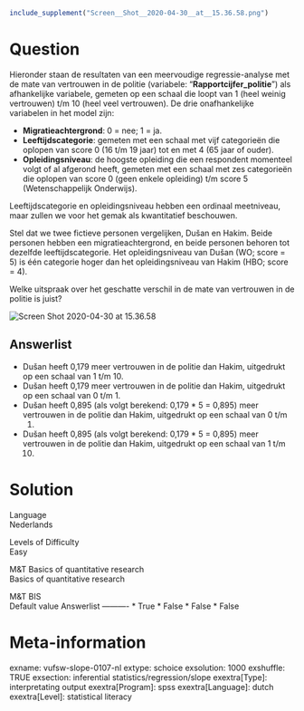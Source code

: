 ```{r, echo = FALSE, results = "hide"}
include_supplement("Screen__Shot__2020-04-30__at__15.36.58.png")
```

Question
========
Hieronder staan de resultaten van een meervoudige regressie-analyse met
de mate van vertrouwen in de politie (variabele:
"**Rapportcijfer\_politie**") als afhankelijke variabele, gemeten op een
schaal die loopt van 1 (heel weinig vertrouwen) t/m 10 (heel veel
vertrouwen). De drie onafhankelijke variabelen in het model zijn:  
  

-   **Migratieachtergrond**: 0 = nee; 1 = ja.
-   **Leeftijdscategorie**: gemeten met een schaal met vijf categorieën
    die oplopen van score 0 (16 t/m 19 jaar) tot en met 4 (65 jaar of
    ouder).
-   **Opleidingsniveau**: de hoogste opleiding die een respondent
    momenteel volgt of al afgerond heeft, gemeten met een schaal met zes
    categorieën die oplopen van score 0 (geen enkele opleiding) t/m
    score 5 (Wetenschappelijk Onderwijs).  
      

Leeftijdscategorie en opleidingsniveau hebben een ordinaal meetniveau,
maar zullen we voor het gemak als kwantitatief beschouwen.  
  
Stel dat we twee fictieve personen vergelijken, Dušan en Hakim. Beide
personen hebben een migratieachtergrond, en beide personen behoren tot
dezelfde leeftijdscategorie. Het opleidingsniveau van Dušan (WO; score =
5) is één categorie hoger dan het opleidingsniveau van Hakim (HBO; score
= 4).  
  
Welke uitspraak over het geschatte verschil in de mate van vertrouwen in
de politie is juist?  
  
<img src="Screen__Shot__2020-04-30__at__15.36.58.png"
class="fr-fic fr-dii enlargeimage tvcss_2"
alt="Screen Shot 2020-04-30 at 15.36.58" />

Answerlist
----------
* Dušan heeft 0,179 meer vertrouwen in de politie dan Hakim, uitgedrukt op
  een schaal van 1 t/m 10.
* Dušan heeft 0,179 meer vertrouwen in de politie dan Hakim, uitgedrukt op
  een schaal van 0 t/m 1.
* Dušan heeft 0,895 (als volgt berekend: 0,179 \* 5 = 0,895) meer
  vertrouwen in de politie dan Hakim, uitgedrukt op een schaal van 0 t/m
  1.
* Dušan heeft 0,895 (als volgt berekend: 0,179 \* 5 = 0,895) meer
  vertrouwen in de politie dan Hakim, uitgedrukt op een schaal van 1 t/m
  10.

Solution
========











Language  
Nederlands

Levels of Difficulty  
Easy

M&T Basics of quantitative research  
Basics of quantitative research

M&T BIS  
Default value
Answerlist
----------
* True
* False
* False
* False

Meta-information
================
exname: vufsw-slope-0107-nl
extype: schoice
exsolution: 1000
exshuffle: TRUE
exsection: inferential statistics/regression/slope
exextra[Type]: interpretating output
exextra[Program]: spss
exextra[Language]: dutch
exextra[Level]: statistical literacy

